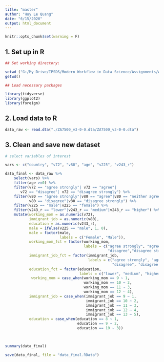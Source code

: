 ```yaml
---
title: "master"
author: "Huy Le Quang"
date: "6/15/2020"
output: html_document
---
```


```r
knitr::opts_chunk$set(warning = F)
```

## 1. Set up in R

```r

## Set working directory:

setwd ("G:/My Drive/IPSDS/Modern Workflow in Data Science/Assignments/Assignment-2/")
getwd()

## Load necessary packages

library(tidyverse)
library(ggplot2)
library(foreign)

```

## 2. Load data to R

```r

data_raw <- read.dta("./ZA7500_v3-0-0.dta/ZA7500_v3-0-0.dta")

```

## 3. Clean and save new dataset

```r

# select variables of interest

vars <- c("country", "v72", "v80", "age", "v225", "v243_r")

data_final <- data_raw %>% 
    select(vars) %>% 
    filter(age >=0) %>% 
    filter(v72 == "agree strongly"| v72 == "agree"| 
       v72 == "disagree"| v72 == "disagree strongly") %>% 
    filter(v80 == "agree strongly"|v80 == "agree"|v80 == "neither agree nor disagree"|
           v80 == "disagree"|v80 == "disagree strongly") %>% 
    filter(v225 == "male"|v225 == "female") %>% 
    filter(v243_r == "lower"|v243_r == "medium"|v243_r == "higher") %>% 
    mutate(working_mom = as.numeric(v72),
           immigrant_job = as.numeric(v80),
           education = as.numeric(v243_r),
           male = ifelse(v225 == "male", 1, 0),
           male = factor(male,
                         labels = c("Female", "Male")),
           working_mom_fct = factor(working_mom,
                                    labels = c("agree strongly", "agree", 
                                               "disagree","disagree strongly")),
           immigrant_job_fct = factor(immigrant_job,
                                      labels = c("agree strongly", "agree", "neither agree nor disagree",
                                                 "disagree", "disagree strongly")),
           education_fct = factor(education,
                                  labels = c("lower", "medium", "higher")),
            working_mom = case_when(working_mom == 9 ~ 1,
                                    working_mom == 10 ~ 2,
                                    working_mom == 11 ~ 3,
                                    working_mom == 12 ~ 4),
           immigrant_job = case_when(immigrant_job == 9 ~ 1,
                                     immigrant_job == 10 ~ 2,
                                     immigrant_job == 11 ~ 3,
                                     immigrant_job == 12 ~ 4,
                                     immigrant_job == 13 ~ 5),
           education = case_when(education == 8 ~ 1,
                                 education == 9 ~ 2,
                                 education == 10 ~ 3))
    
          

summary(data_final)

save(data_final, file = "data_final.RData")


```

